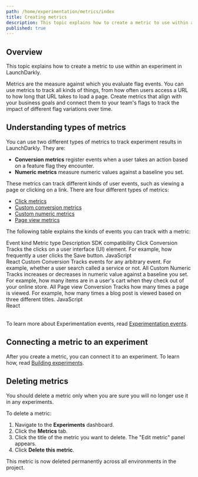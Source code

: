 ```yaml
---
path: /home/experimentation/metrics/index
title: Creating metrics
description: This topic explains how to create a metric to use within an experiment in LaunchDarkly.
published: true
---
```


## Overview

This topic explains how to create a metric to use within an experiment in LaunchDarkly.

Metrics are the measure against which you evaluate flag events. You can use metrics to track all kinds of things, from how often users access a URL to how long that URL takes to load a page. Create metrics that align with your business goals and connect them to your team's flags to track the impact of different flag variations over time.

## Understanding types of metrics

You can use two different types of metrics to track experiment results in LaunchDarkly. They are:

- **Conversion metrics** register events when a user takes an action based on a feature flag they encounter.
- **Numeric metrics** measure numeric values against a baseline you set.

These metrics can track different kinds of user events, such as viewing a page or clicking on a link. There are four different types of metrics:

* [Click metrics](/home/experimentation/metrics/click)
* [Custom conversion metrics](/home/experimentation/metrics/custom-conversion)
* [Custom numeric metrics](/home/experimentation/metrics/custom-numeric)
* [Page view metrics](/home/experimentation/metrics/page-view)

The following table explains the kinds of events you can track with a metric:

<Table>
  <TableHeader>
    <TableHeadCell>Event kind</TableHeadCell>
    <TableHeadCell>Metric type</TableHeadCell>
    <TableHeadCell>Description</TableHeadCell>
    <TableHeadCell>SDK compatibility</TableHeadCell>
  </TableHeader>
  <TableBody>
    <TableRow>
      <TableCell>Click</TableCell>
      <TableCell>Conversion</TableCell>
      <TableCell>
        Tracks the clicks on a user interface (UI) element. For example, how frequently a user clicks the Save button.
      </TableCell>
      <TableCell>JavaScript <br />React</TableCell>
    </TableRow>
    <TableRow>
      <TableCell>Custom</TableCell>
      <TableCell>Conversion</TableCell>
      <TableCell>
        Tracks events for any arbitrary event. For example, whether a user search called a service or not.
      </TableCell>
      <TableCell>All</TableCell>
    </TableRow>
    <TableRow>
      <TableCell>Custom</TableCell>
      <TableCell>Numeric</TableCell>
      <TableCell>
        Tracks increases or decreases in numeric value against a baseline you set. For example, how many items are in a user's cart when they check out of your online store.
      </TableCell>
      <TableCell>All</TableCell>
    </TableRow>
    <TableRow>
      <TableCell>Page view</TableCell>
      <TableCell>Conversion</TableCell>
      <TableCell>
        Tracks how many times a page is viewed. For example, how many times a blog post is viewed based on three different titles.
      </TableCell>
      <TableCell>JavaScript <br />React</TableCell>
    </TableRow>
  </TableBody>
</Table>

To learn more about Experimentation events, read [Experimentation events](/home/experimentation/events).

## Connecting a metric to an experiment

After you create a metric, you can connect it to an experiment. To learn how, read [Building experiments](/home/experimentation/create#building-experiments).

## Deleting metrics

You should delete a metric only when you are sure you will no longer use it in any experiments.

To delete a metric:

1. Navigate to the **Experiments** dashboard.
2. Click the **Metrics** tab.
3. Click the title of the metric you want to delete. The "Edit metric" panel appears.
4. Click **Delete this metric**.

This metric is now deleted permanently across all environments in the project.
